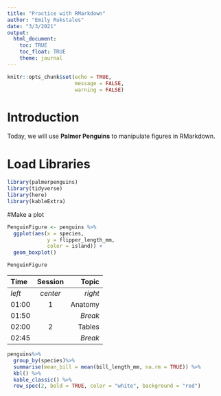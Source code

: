 ```yaml
---
title: "Practice with RMarkdown"
author: "Emily Rukstales"
date: "3/3/2021"
output: 
  html_document:
    toc: TRUE
    toc_float: TRUE
    theme: journal
---
```


```r
knitr::opts_chunk$set(echo = TRUE,
                      message = FALSE,
                      warning = FALSE)
```

# Introduction
Today, we will use **Palmer Penguins** to manipulate figures in RMarkdown.

# Load Libraries 

```r
library(palmerpenguins)
library(tidyverse)
library(here)
library(kableExtra)
```

#Make a plot

```r
PenguinFigure <- penguins %>%
  ggplot(aes(x = species,
             y = flipper_length_mm,
             color = island)) +
  geom_boxplot()

PenguinFigure
```

| Time  | Session | Topic    |
|:------|:-------:|---------:|
| _left_ | _center_| _right_ |
| 01:00  | 1       | Anatomy |
| 01:50  |         | *Break* |
| 02:00  | 2       | Tables  |
| 02:45  |         | *Break* |


```r
penguins%>%
  group_by(species)%>%
  summarise(mean_bill = mean(bill_length_mm, na.rm = TRUE)) %>%
  kbl() %>%
  kable_classic() %>%
  row_spec(2, bold = TRUE, color = "white", background = "red")
```










